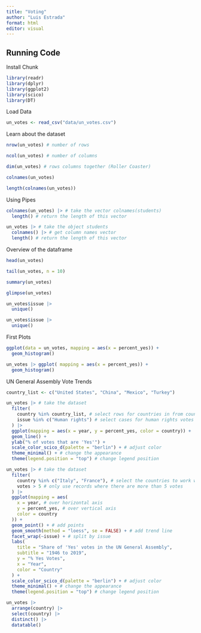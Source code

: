 ```yaml
---
title: "Voting"
author: "Luis Estrada"
format: html
editor: visual
---
```


## Running Code

Install Chunk

```r
library(readr)
library(dplyr)
library(ggplot2)
library(scico)
library(DT)
```

Load Data

```r
un_votes <- read_csv("data/un_votes.csv")
```

Learn about the dataset

```r
nrow(un_votes) # number of rows
```

```r
ncol(un_votes) # number of columns
```

```r
dim(un_votes) # rows columns together (Roller Coaster)
```

```r
colnames(un_votes)
```

```r
length(colnames(un_votes))
```

Using Pipes

```r
colnames(un_votes) |> # take the vector colnames(students)
  length() # return the length of this vector
```

```r
un_votes |> # take the object students
  colnames() |> # get column names vector
  length() # return the length of this vector
```

Overview of the dataframe

```r
head(un_votes)
```

```r
tail(un_votes, n = 10)
```

```r
summary(un_votes)
```

```r
glimpse(un_votes)
```

```r
un_votes$issue |>
  unique()
```

```r
un_votes$issue |>
  unique()
```

First Plots

```r
ggplot(data = un_votes, mapping = aes(x = percent_yes)) +
  geom_histogram()
```

```r
un_votes |> ggplot( mapping = aes(x = percent_yes)) +
  geom_histogram()
```

UN General Assembly Vote Trends

```r
country_list <- c("United States", "China", "Mexico", "Turkey")
```

```r
un_votes |> # take the dataset
  filter(
    country %in% country_list, # select rows for countries in from country_list
    issue %in% c("Human rights") # select cases for human rights votes
  ) |>
  ggplot(mapping = aes(x = year, y = percent_yes, color = country)) +
  geom_line() +
  ylab("% of votes that are 'Yes'") +
  scale_color_scico_d(palette = "berlin") + # adjust color
  theme_minimal() + # change the appearance
  theme(legend.position = "top") # change legend position
```

```r
un_votes |> # take the dataset
  filter(
    country %in% c("Italy", "France"), # select the countries to work with
    votes > 5 # only use records where there are more than 5 votes
  ) |>
  ggplot(mapping = aes(
    x = year, # over horizontal axis
    y = percent_yes, # over vertical axis
    color = country
  )) +
  geom_point() + # add points
  geom_smooth(method = "loess", se = FALSE) + # add trend line
  facet_wrap(~issue) + # split by issue
  labs(
    title = "Share of 'Yes' votes in the UN General Assembly",
    subtitle = "1946 to 2019",
    y = "% Yes Votes",
    x = "Year",
    color = "Country"
  ) +
  scale_color_scico_d(palette = "berlin") + # adjust color
  theme_minimal() + # change the appearance
  theme(legend.position = "top") # change legend position
```

```r
un_votes |>
  arrange(country) |>
  select(country) |>
  distinct() |>
  datatable()
```
